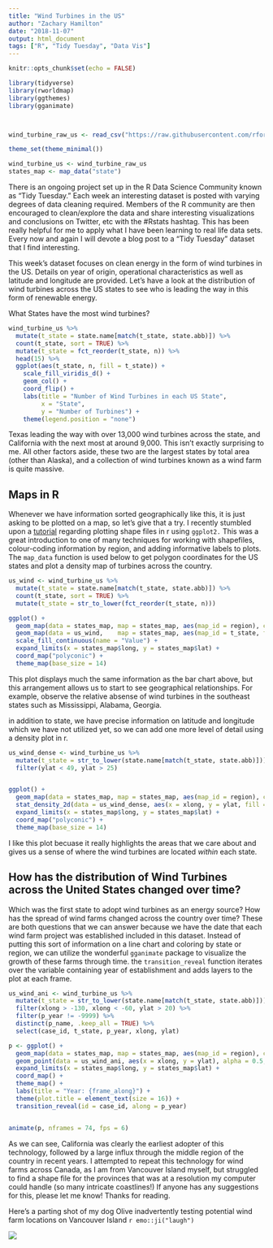 ```yaml
---
title: "Wind Turbines in the US"
author: "Zachary Hamilton"
date: "2018-11-07"
output: html_document
tags: ["R", "Tidy Tuesday", "Data Vis"]
---
```


```r
knitr::opts_chunk$set(echo = FALSE)

library(tidyverse)
library(rworldmap)
library(ggthemes)
library(gganimate)



wind_turbine_raw_us <- read_csv("https://raw.githubusercontent.com/rfordatascience/tidytuesday/master/data/2018-11-06/us_wind.csv")

theme_set(theme_minimal())

wind_turbine_us <- wind_turbine_raw_us
states_map <- map_data("state")


```

There is an ongoing project set up in the R Data Science Community known as "Tidy Tuesday." Each week an interesting dataset is posted with varying degrees of data cleaning required. Members of the R community are then encouraged to clean/explore the data and share interesting visualizations and conclusions on Twitter, etc with the #Rstats hashtag. This has been really helpful for me to apply what I have been learning to real life data sets. Every now and again I will devote a blog post to a "Tidy Tuesday" dataset that I find interesting. 

\newline

This week's dataset focuses on clean energy in the form of wind turbines in the US. Details on year of origin, operational characteristics as well as latitude and longitude are provided. Let's have a look at the distribution of wind turbines across the US states to see who is leading the way in this form of renewable energy.


What States have the most wind turbines?

```r
wind_turbine_us %>%
  mutate(t_state = state.name[match(t_state, state.abb)]) %>%
  count(t_state, sort = TRUE) %>%
  mutate(t_state = fct_reorder(t_state, n)) %>%
  head(15) %>%
  ggplot(aes(t_state, n, fill = t_state)) +
    scale_fill_viridis_d() +
    geom_col() +
    coord_flip() +
    labs(title = "Number of Wind Turbines in each US State",
         x = "State",
         y = "Number of Turbines") +
    theme(legend.position = "none")

```



Texas leading the way with over 13,000 wind turbines across the state, and California with the next most at around 9,000. This isn't exactly surprising to me. All other factors aside, these two are the largest states by total area (other than Alaska), and a collection of wind turbines known as a wind farm is quite massive. 

## Maps in R
\newline

Whenever we have information sorted geographically like this, it is just asking to be plotted on a map, so let's give that a try. I recently stumbled upon a [tutorial](https://www.r-spatial.org/r/2018/10/25/ggplot2-sf.html) regarding plotting shape files in r using `ggplot2.` This was a great introduction to one of many techniques for working with shapefiles, colour-coding information by region, and adding informative labels to plots. The `map_data` function is used below to get polygon coordinates for the US states and plot a density map of turbines across the country.  

```r


us_wind <- wind_turbine_us %>%
  mutate(t_state = state.name[match(t_state, state.abb)]) %>%
  count(t_state, sort = TRUE) %>%
  mutate(t_state = str_to_lower(fct_reorder(t_state, n)))

ggplot() +
  geom_map(data = states_map, map = states_map, aes(map_id = region), color = "#2b2b2b", fill = "black") +
  geom_map(data = us_wind,    map = states_map, aes(map_id = t_state, fill = n)) +
  scale_fill_continuous(name = "Value") +
  expand_limits(x = states_map$long, y = states_map$lat) +
  coord_map("polyconic") +
  theme_map(base_size = 14)


```
\newline

This plot displays much the same information as the bar chart above, but this arrangement allows us to start to see geographical relationships. For example, observe the relative absense of wind turbines in the southeast states such as Mississippi, Alabama, Georgia.

in addition to state, we have precise information on latitude and longitude which we have not utilized yet, so we can add one more level of detail using a density plot in r.

```r

us_wind_dense <- wind_turbine_us %>%
  mutate(t_state = str_to_lower(state.name[match(t_state, state.abb)])) %>%
  filter(ylat < 49, ylat > 25)


ggplot() +
  geom_map(data = states_map, map = states_map, aes(map_id = region), color = "#2b2b2b", fill = "#c0c3c6") +
  stat_density_2d(data = us_wind_dense, aes(x = xlong, y = ylat, fill = ..level..), geom = "polygon") +
  expand_limits(x = states_map$long, y = states_map$lat) +
  coord_map("polyconic") +
  theme_map(base_size = 14)
```

I like this plot becuase it really highlights the areas that we care about and gives us a sense of where the wind turbines are located *within* each state. 

## How has the distribution of Wind Turbines across the United States changed over time?
Which was the first state to adopt wind turbines as an energy source? How has the spread of wind farms changed across the country over time? These are both questions that we can answer because we have the date that each wind farm project was established included in this dataset. Instead of putting this sort of information on a line chart and coloring by state or region, we can utilize the wonderful `gganimate` package to visualize the growth of these farms through time. the `transition_reveal` function iterates over the variable containing year of establishment and adds layers to the plot at each frame. 

```r

us_wind_ani <- wind_turbine_us %>%
  mutate(t_state = str_to_lower(state.name[match(t_state, state.abb)])) %>%
  filter(xlong > -130, xlong < -60, ylat > 20) %>%
  filter(p_year != -9999) %>%
  distinct(p_name, .keep_all = TRUE) %>%
  select(case_id, t_state, p_year, xlong, ylat)

p <- ggplot() +
  geom_map(data = states_map, map = states_map, aes(map_id = region), color = "#2b2b2b", fill = "#c0c3c6") +
  geom_point(data = us_wind_ani, aes(x = xlong, y = ylat), alpha = 0.5, position = "jitter") +
  expand_limits(x = states_map$long, y = states_map$lat) +
  coord_map() +
  theme_map() +
  labs(title = "Year: {frame_along}") +
  theme(plot.title = element_text(size = 16)) +
  transition_reveal(id = case_id, along = p_year)


animate(p, nframes = 74, fps = 6)

```

As we can see, California was clearly the earliest adopter of this technology, followed by a large influx through the middle region of the country in recent years. I attempted to repeat this technology for wind farms across Canada, as I am from Vancouver Island myself, but struggled to find a shape file for the provinces that was at a resolution my computer could handle (so many intricate coastlines!) If anyone has any suggestions for this, please let me know! Thanks for reading. 

\newline 

Here's a parting shot of my dog Olive inadvertently testing potential wind farm locations on Vancouver Island `r emo::ji("laugh")`  

\newline 

![](./img/olive_wind.png)

